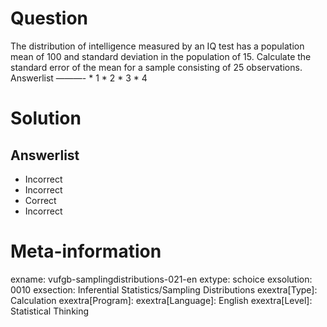 Question
========
  
The distribution of intelligence measured by an IQ test has a population mean of 100 and standard deviation in the population of 15. Calculate the standard error of the mean for a sample consisting of 25 observations. 
Answerlist
----------
* 1
* 2
* 3
* 4

Solution
========

Answerlist
----------
* Incorrect
* Incorrect
* Correct
* Incorrect

Meta-information
================
exname: vufgb-samplingdistributions-021-en
extype: schoice
exsolution: 0010
exsection: Inferential Statistics/Sampling Distributions
exextra[Type]: Calculation
exextra[Program]: 
exextra[Language]: English
exextra[Level]: Statistical Thinking
